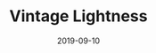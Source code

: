 ---
cover: "./vintage.PNG"
date: "2019-09-10"
title: "Vintage Lightness"
defer: false
slug: "/vintage"
areas:
  -  .

---